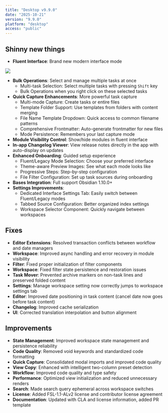 ```yaml
---
title: "Desktop v9.9.0"
date: "2025-10-21"
version: "9.9.0"
platform: "desktop"
access: "public"
---
```


## Shinny new things

- **Fluent Interface**: Brand new modern interface mode

<img src="/media/tg_dark.png" />

- **Bulk Operations**: Select and manage multiple tasks at once
  - Multi-task Selection: Select multiple tasks with pressing `Shift` key
  - Bulk Operations when you right click on these selected tasks
- **Quick Capture Enhancements**: More powerful task capture
  - Multi-mode Capture: Create tasks or entire files
  - Template Folder Support: Use templates from folders with content merging
  - File Name Template Dropdown: Quick access to common filename patterns
  - Comprehensive Frontmatter: Auto-generate frontmatter for new files
  - Mode Persistence: Remembers your last capture mode
- **Module Visibility Control**: Show/hide modules in fluent interface
- **In-app Changelog Viewer**: View release notes directly in the app with auto-display on updates
- **Enhanced Onboarding**: Guided setup experience
  - Fluent/Legacy Mode Selection: Choose your preferred interface
  - Theme-aware Preview Images: See what each mode looks like
  - Progressive Steps: Step-by-step configuration
  - File Filter Configuration: Set up task sources during onboarding
- **Bases Integration**: Full support Obsidian 1.10.0+
- **Settings Improvements**:
  - Dedicated Interface Settings Tab: Easily switch between Fluent/Legacy modes
  - Tabbed Source Configuration: Better organized index settings
  - Workspace Selector Component: Quickly navigate between workspaces

## Fixes

- **Editor Extensions**: Resolved transaction conflicts between workflow and date managers
- **Workspace**: Improved async handling and error recovery in module visibility
- **Filter**: Fixed proper initialization of filter components
- **Workspace**: Fixed filter state persistence and restoration issues
- **Task Mover**: Prevented archive markers on non-task lines and preserved folded content
- **Settings**: Manage workspace setting now correctly jumps to workspace settings tab
- **Editor**: Improved date positioning in task content (cancel date now goes before task content)
- **Changelog**: Improved cache serialization
- **UI**: Corrected translation interpolation and button alignment

## Improvements

- **State Management**: Improved workspace state management and persistence reliability
- **Code Quality**: Removed void keywords and standardized code formatting
- **Quick Capture**: Consolidated modal imports and improved code quality
- **View Copy**: Enhanced with intelligent two-column preset detection
- **Workflow**: Improved code quality and type safety
- **Performance**: Optimized view initialization and reduced unnecessary renders
- **Search**: Made search query ephemeral across workspace switches
- **License**: Added FSL-1.1-ALv2 license and contributor license agreement
- **Documentation**: Updated with CLA and license information, added PR template
